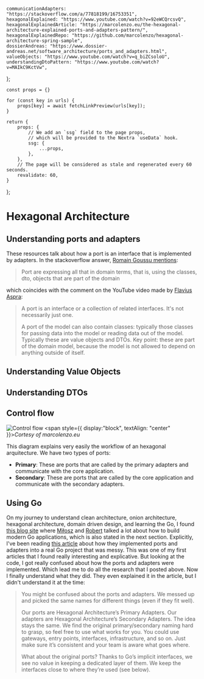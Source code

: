 
	communicationAdapters: "https://stackoverflow.com/a/77818199/16753351",
	hexagonalExplained: "https://www.youtube.com/watch?v=92eWCQrcsvQ",
	hexagonalExplainedArticle: "https://marcolenzo.eu/the-hexagonal-architecture-explained-ports-and-adapters-pattern/",
	hexagonalExplainedRepo: "https://github.com/marcolenzo/hexagonal-architecture-spring-sample",
	dossierAndreas: "https://www.dossier-andreas.net/software_architecture/ports_and_adapters.html",
	valueObjects: "https://www.youtube.com/watch?v=q_biZCsoloU",
	understandingDtoPattern: "https://www.youtube.com/watch?v=MAIkC9KctVw",
};

	const props = {}

	for (const key in urls) {
		props[key] = await fetchLinkPreview(urls[key]);
	}

	return {
		props: {
			// We add an `ssg` field to the page props,
			// which will be provided to the Nextra `useData` hook.
			ssg: {
				...props,
			},
		},
		// The page will be considered as stale and regenerated every 60 seconds.
		revalidate: 60,
	}
};

# Hexagonal Architecture
## Understanding ports and adapters
<LinkPreview keyObj="communicationAdapters" />
<LinkPreview keyObj="hexagonalExplained" />
<LinkPreview keyObj="hexagonalExplainedArticle" />
<LinkPreview keyObj="hexagonalExplainedRepo" />

These resources talk about how a port is an interface that is implemented by adapters. In the stackoverflow answer, [Romain Goussu mentions](https://stackoverflow.com/questions/77516174/hexagonal-architecture-ports-and-adapters-communication-between-adapters#:~:text=Port%20are%20expressing%20all%20that%20in%20domain%20terms%2C%20that%20is%2C%20using%20the%20classes%2C%20dto%2C%20objects%20that%20are%20part%20of%20the%20domain):
> Port are expressing all that in domain terms, that is, using the classes, dto, objects that are part of the domain

which coincides with the comment on the YouTube video made by [Flavius Aspra](https://www.youtube.com/@FlaviusAspra):
> A port is an interface or a collection of related interfaces. It's not necessarily just one.
>
> A port of the model can also contain classes: typically those classes for passing data into the model or reading data out of the model. Typically these are value objects and DTOs. Key point: these are part of the domain model, because the model is not allowed to depend on anything outside of itself.

<LinkPreview keyObj="dossierAndreas" />

## Understanding Value Objects
<LinkPreview keyObj="valueObjects" />

## Understanding DTOs
<LinkPreview keyObj="understandingDtoPattern" />

## Control flow
![Control flow](https://marcolenzo.eu/content/images/wordpress/2024/02/primary-secondary-diagram.jpg)
<span style={{ display:"block", textAlign: "center" }}>*Cortesy of marcolenzo.eu*</span>

This diagram explains very easily the workflow of an hexagonal arquitecture. We have two types of ports:
* **Primary**: These are ports that are called by the primary adapters and communicate with the core application.
* **Secondary**: These are ports that are called by the core application and communicate with the secondary adapters.

## Using Go
On my journey to understand clean architecture, onion architecture, hexagonal architecture, domain driven design, and learning the Go,
I found [this blog site](https://threedots.tech/series/modern-business-software-in-go) where [Miłosz](https://twitter.com/m1_10sz) and [Robert](https://twitter.com/roblaszczak) talked a lot about how to build modern Go applications, which is also stated in the next section.
Explicitly, I've been reading [this article](https://threedots.tech/post/introducing-clean-architecture) about how they implemented ports and adapters into a real Go project that was messy.
This was one of my first articles that I found really interesting and explicative. But looking at the code, I got really confused about how the ports and adapters were implemented. Which lead me to do all the research that I posted above.
Now I finally understand what they did. They even explained it in the article, but I didn't understand it at the time:

>You might be confused about the ports and adapters. We messed up and picked the same names for different things (even if they fit well).
>
>Our ports are Hexagonal Architecture’s Primary Adapters.
>Our adapters are Hexagonal Architecture’s Secondary Adapters.
>The idea stays the same. We find the original primary/secondary naming hard to grasp, so feel free to use what works for you. You could use gateways, entry points, interfaces, infrastructure, and so on. Just make sure it’s consistent and your team is aware what goes where.
>
>What about the original ports? Thanks to Go’s implicit interfaces, we see no value in keeping a dedicated layer of them. We keep the interfaces close to where they’re used (see below).